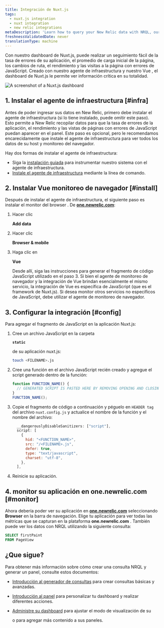 ```yaml
---
title: Integración de Nuxt.js
tags:
  - nuxt.js integration
  - nuxt integration
  - new relic integrations
metaDescription: 'Learn how to query your New Relic data with NRQL, our SQL-like query language.'
freshnessValidatedDate: never
translationType: machine
---
```



Con nuestro dashboard de Nuxt.js, puede realizar un seguimiento fácil de la tasa de errores de su aplicación, el promedio de carga inicial de la página, los cambios de ruta, el rendimiento y las visitas a la página con errores de JavaScript. Creado con nuestro agente de infraestructura y nuestro Vue <InlinePopover type="browser"/>, el dashboard de Nuxt.js le permite ver información crítica en su totalidad.

<img
  title="Nuxt.js dashboard"
  alt="A screenshot of a Nuxt.js dashboard"
  src={nuxtjsdashboard}
/>

## 1. Instalar el agente de infraestructura [#infra]

Antes de poder ingresar sus datos en New Relic, primero debe instalar el agente de infraestructura (si lo tiene instalado, puede omitir este paso). Esto permite a New Relic recopilar datos para que la tasa de errores de la aplicación, el rendimiento y las vistas de páginas con errores de JavaScript puedan aparecer en el panel. Este paso es opcional, pero le recomendamos encarecidamente que instale el agente de infraestructura para ver todos los datos de su host y monitoreo del navegador.

Hay dos formas de instalar el agente de infraestructura:

* Siga la [instalación guiada](https://one.newrelic.com/marketplace?state=607786be-99a9-fa66-4b67-3f7f3b9551d4) para instrumentar nuestro sistema con el agente de infraestructura.
* [Instale el agente de infraestructura](/docs/infrastructure/install-infrastructure-agent/linux-installation/install-infrastructure-monitoring-agent-linux) mediante la línea de comando.

## 2. Instalar Vue monitoreo de navegador [#install]

Después de instalar el agente de infraestructura, el siguiente paso es instalar el monitor del browser . De <DoNotTranslate>**[one.newrelic.com](https://one.newrelic.com)**</DoNotTranslate>:

1. Hacer clic

   <DoNotTranslate>**Add data**</DoNotTranslate>

2. Hacer clic

   <DoNotTranslate>**Browser & mobile**</DoNotTranslate>

3. Haga clic en

   <DoNotTranslate>**Vue**</DoNotTranslate>

   Desde allí, siga las instrucciones para generar el fragmento de código JavaScript utilizado en el paso 3. Si bien el agente de monitoreo de navegador y la integración de Vue brindan esencialmente el mismo servicio, la integración de Vue es específica de JavaScript (que es el framework de Nuxt.js). Si desea monitor otros servicios no específicos de JavaScript, debe utilizar el agente de monitoreo de navegador.

## 3. Configurar la integración [#config]

Para agregar el fragmento de JavaScript en la aplicación Nuxt.js:

1. Cree un archivo JavaScript en la carpeta

   <DoNotTranslate>**`static`**</DoNotTranslate>

   de su aplicación nuxt.js:

   ```bash
   touch <FILENAME>.js
   ```

2. Cree una función en el archivo JavaScript recién creado y agregue el script generado dentro de la función:

   ```js
   function FUNCTION_NAME() {
     // GENERATED SCRIPT IS PASTED HERE BY REMOVING OPENING AND CLOSING <script> TAGS>
   }
   FUNCTION_NAME();
   ```

3. Copie el fragmento de código a continuación y péguelo en `HEADER tag` del archivo `nuxt.config.js` y actualice el nombre de la función y el nombre del archivo:

   ```js
     __dangerouslyDisableSanitizers: ["script"],
     script: [
       {
         hid: "<FUNCTION_NAME>",
         src: "/<FILENAME>.js",
         defer: true,
         type: "text/javascript",
         charset: "utf-8",
       },
     ],
   ```

4. Reinicie su aplicación.

## 4. monitor su aplicación en one.newrelic.com [#monitor]

Ahora debería poder ver su aplicación en <DoNotTranslate>**[one.newrelic.com](https://one.newrelic.com)**</DoNotTranslate> seleccionando <DoNotTranslate>**Browser**</DoNotTranslate> en la barra de navegación. Elige tu aplicación para ver todas las métricas que se capturan en la plataforma <DoNotTranslate>**one.newrelic.com**</DoNotTranslate> . También puede ver los datos con NRQL utilizando la siguiente consulta:

```sql
SELECT firstPaint 
FROM PageView
```

## ¿Que sigue?

Para obtener más información sobre cómo crear una consulta NRQL y generar un panel, consulte estos documentos:

* [Introducción al generador de consultas](/docs/query-your-data/explore-query-data/query-builder/introduction-query-builder) para crear consultas básicas y avanzadas.

* [Introducción al panel](/docs/query-your-data/explore-query-data/dashboards/introduction-dashboards) para personalizar tu dashboard y realizar diferentes acciones.

* [Administre su dashboard](/docs/query-your-data/explore-query-data/dashboards/manage-your-dashboard) para ajustar el modo de visualización de su

  <InlinePopover type="dashboards"/>

  o para agregar más contenido a sus paneles.